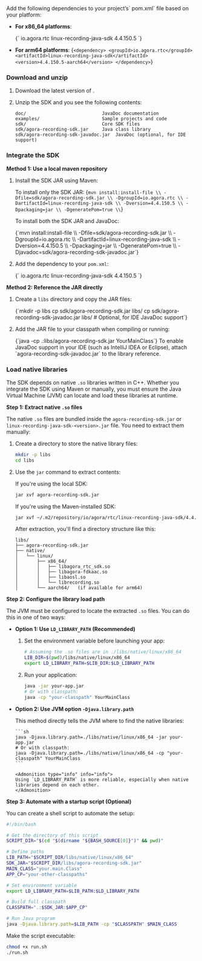 
<PlatformWrapper platform="linux-java">
<Tabs groupId="language">
<TabItem value="maven" label="Add using Maven" default>
Add the following dependencies to your project’s` pom.xml` file based on your platform:

* **For x86_64 platforms**:

  <CodeBlock language="xml" showLineNumbers>
  {`<dependency>
    <groupId>io.agora.rtc</groupId>
    <artifactId>linux-recording-java-sdk</artifactId>
    <version>4.4.150.5</version>
  </dependency>`}
  </CodeBlock>

* **For arm64 platforms**:
  <CodeBlock language="xml" showLineNumbers>
  {`<dependency>
    <groupId>io.agora.rtc</groupId>
    <artifactId>linux-recording-java-sdk</artifactId>
    <version>4.4.150.5-aarch64</version>
  </dependency>`}
  </CodeBlock>

</TabItem>
<TabItem value="manual" label="Add manually" default>

### Download and unzip

1. Download the latest version of [<Vg k="OPREC_SDK" />](https://download.agora.io/sdk/release/Agora-Linux-Recording-Java-SDK-v4.4.150.5-x86_64-762876-ee62852ef2-20250630_105128.zip?_gl=1*u4bmk2*_ga*Nzc5NjIyNTY2LjE3NDU4NjY1OTg.*_ga_BFVGG7E02W*czE3NTE3MjkwNjkkbzExNyRnMSR0MTc1MTcyOTE3MCRqMjEkbDAkaDA.).

1. Unzip the SDK and you see the following contents:

    ```
    doc/                            JavaDoc documentation
    examples/                       Sample projects and code
    sdk/                            Core SDK files
    sdk/agora-recording-sdk.jar     Java class library
    sdk/agora-recording-sdk-javadoc.jar  JavaDoc (optional, for IDE support)
    ```
### Integrate the SDK

**Method 1: Use a local maven repository**

1. Install the SDK JAR using Maven:

    To install only the SDK JAR:
      <CodeBlock language="sh" showLineNumbers>
      {`mvn install:install-file \\
    -Dfile=sdk/agora-recording-sdk.jar \\
    -DgroupId=io.agora.rtc \\
    -DartifactId=linux-recording-java-sdk \\
    -Dversion=4.4.150.5 \\
    -Dpackaging=jar \\
    -DgeneratePom=true \\`}
      </CodeBlock>

    To install both the SDK JAR and JavaDoc:

      <CodeBlock language="sh" showLineNumbers>
      {`mvn install:install-file \\
    -Dfile=sdk/agora-recording-sdk.jar \\
    -DgroupId=io.agora.rtc \\
    -DartifactId=linux-recording-java-sdk \\
    -Dversion=4.4.150.5 \\
    -Dpackaging=jar \\
    -DgeneratePom=true \\
    -Djavadoc=sdk/agora-recording-sdk-javadoc.jar`}
      </CodeBlock>

1. Add the dependency to your `pom.xml`:

    <CodeBlock language="xml" showLineNumbers>
    {`<dependency>
      <groupId>io.agora.rtc</groupId>
      <artifactId>linux-recording-java-sdk</artifactId>
      <version>4.4.150.5</version>
    </dependency>`}
    </CodeBlock>

**Method 2: Reference the JAR directly**

1. Create a `libs` directory and copy the JAR files:

    <CodeBlock language="sh" showLineNumbers>
    {`mkdir -p libs
   cp sdk/agora-recording-sdk.jar libs/
   cp sdk/agora-recording-sdk-javadoc.jar libs/  # Optional, for IDE JavaDoc support`}
    </CodeBlock>

2. Add the JAR file to your classpath when compiling or running:

    <CodeBlock language="xml" showLineNumbers>
    {`java -cp .:libs/agora-recording-sdk.jar YourMainClass`}
    </CodeBlock>

    <Admonition type="info" info="info">
    To enable JavaDoc support in your IDE (such as IntelliJ IDEA or Eclipse), attach `agora-recording-sdk-javadoc.jar` to the library reference.
    </Admonition>

### Load native libraries

The SDK depends on native `.so` libraries written in C++. Whether you integrate the SDK using Maven or manually, you must ensure the Java Virtual Machine (JVM) can locate and load these libraries at runtime.

**Step 1: Extract native `.so` files**

The native `.so` files are bundled inside the `agora-recording-sdk.jar` or `linux-recording-java-sdk-<version>.jar` file. You need to extract them manually:

1. Create a directory to store the native library files:

    ```sh
    mkdir -p libs
    cd libs
    ```

2. Use the `jar` command to extract contents:

    If you're using the local SDK:

    ```sh
    jar xvf agora-recording-sdk.jar
    ```

    If you're using the Maven-installed SDK:

    ```sh
    jar xvf ~/.m2/repository/io/agora/rtc/linux-recording-java-sdk/4.4.150.5/linux-recording-java-sdk-4.4.150.5.jar
    ```

    After extraction, you'll find a directory structure like this:

    ```
    libs/
    ├── agora-recording-sdk.jar
    ├── native/
    │   └── linux/
    │       ├── x86_64/
    │       │   ├── libagora_rtc_sdk.so
    │       │   ├── libagora-fdkaac.so
    │       │   ├── libaosl.so
    │       │   └── librecording.so
    │       └── aarch64/   (if available for arm64)
    ```

**Step 2: Configure the library load path**

The JVM must be configured to locate the extracted `.so` files. You can do this in one of two ways:

* **Option 1: Use `LD_LIBRARY_PATH` (Recommended)**

    1. Set the environment variable before launching your app:

        ```sh
        # Assuming the .so files are in ./libs/native/linux/x86_64
        LIB_DIR=$(pwd)/libs/native/linux/x86_64
        export LD_LIBRARY_PATH=$LIB_DIR:$LD_LIBRARY_PATH
        ```

    2. Run your application:

        ```sh
        java -jar your-app.jar
        # Or with classpath:
        java -cp "your-classpath" YourMainClass
        ```

* **Option 2: Use JVM option `-Djava.library.path`**

    This method directly tells the JVM where to find the native libraries:

      ```sh
      java -Djava.library.path=./libs/native/linux/x86_64 -jar your-app.jar
      # Or with classpath:
      java -Djava.library.path=./libs/native/linux/x86_64 -cp "your-classpath" YourMainClass
      ```

      <Admonition type="info" info="info">
      Using `LD_LIBRARY_PATH` is more reliable, especially when native libraries depend on each other.
      </Admonition>

**Step 3: Automate with a startup script (Optional)**

You can create a shell script to automate the setup:

  ```bash
  #!/bin/bash

  # Get the directory of this script
  SCRIPT_DIR="$(cd "$(dirname "${BASH_SOURCE[0]}")" && pwd)"

  # Define paths
  LIB_PATH="$SCRIPT_DIR/libs/native/linux/x86_64"
  SDK_JAR="$SCRIPT_DIR/libs/agora-recording-sdk.jar"
  MAIN_CLASS="your.main.Class"
  APP_CP="your-other-classpaths"

  # Set environment variable
  export LD_LIBRARY_PATH=$LIB_PATH:$LD_LIBRARY_PATH

  # Build full classpath
  CLASSPATH=".:$SDK_JAR:$APP_CP"

  # Run Java program
  java -Djava.library.path=$LIB_PATH -cp "$CLASSPATH" $MAIN_CLASS
  ```

Make the script executable:

  ```sh
  chmod +x run.sh
  ./run.sh
  ```

</TabItem>
</Tabs>
</PlatformWrapper>
